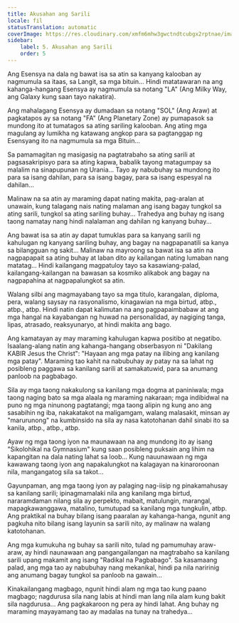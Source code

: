 ```yaml
---
title: Akusahan ang Sarili
locale: fil
statusTranslation: automatic
coverImage: https://res.cloudinary.com/xmfm6mhw3gwctndtcubgx2rptnae/image/upload/v1740468922/small_cover_tratado_de_psicologia_revolucionaria_a4c0dca4e0.webp
sidebar:
    label: 5. Akusahan ang Sarili
    order: 5
---
```

Ang Esensya na dala ng bawat isa sa atin sa kanyang kalooban ay nagmumula sa itaas, sa Langit, sa mga bituin... Hindi matatawaran na ang kahanga-hangang Esensya ay nagmumula sa notang "LA" (Ang Milky Way, ang Galaxy kung saan tayo nakatira).

Ang mahalagang Esensya ay dumadaan sa notang "SOL" (Ang Araw) at pagkatapos ay sa notang "FA" (Ang Planetary Zone) ay pumapasok sa mundong ito at tumatagos sa ating sariling kalooban. Ang ating mga magulang ay lumikha ng katawang angkop para sa pagtanggap ng Esensyang ito na nagmumula sa mga Bituin...

Sa pamamagitan ng masigasig na pagtatrabaho sa ating sarili at pagsasakripisyo para sa ating kapwa, babalik tayong matagumpay sa malalim na sinapupunan ng Urania... Tayo ay nabubuhay sa mundong ito para sa isang dahilan, para sa isang bagay, para sa isang espesyal na dahilan...

Malinaw na sa atin ay maraming dapat nating makita, pag-aralan at unawain, kung talagang nais nating malaman ang isang bagay tungkol sa ating sarili, tungkol sa ating sariling buhay... Trahedya ang buhay ng isang taong namatay nang hindi nalalaman ang dahilan ng kanyang buhay...

Ang bawat isa sa atin ay dapat tumuklas para sa kanyang sarili ng kahulugan ng kanyang sariling buhay, ang bagay na nagpapanatili sa kanya sa bilangguan ng sakit... Malinaw na mayroong sa bawat isa sa atin na nagpapapait sa ating buhay at laban dito ay kailangan nating lumaban nang matatag... Hindi kailangang magpatuloy tayo sa kasawiang-palad, kailangang-kailangan na bawasan sa kosmiko alikabok ang bagay na nagpapahina at nagpapalungkot sa atin.

Walang silbi ang magmayabang tayo sa mga titulo, karangalan, diploma, pera, walang saysay na rasyonalismo, kinagawian na mga birtud, atbp., atbp., atbp. Hindi natin dapat kalimutan na ang pagpapaimbabaw at ang mga hangal na kayabangan ng huwad na personalidad, ay nagiging tanga, lipas, atrasado, reaksyunaryo, at hindi makita ang bago.

Ang kamatayan ay may maraming kahulugan kapwa positibo at negatibo. Isaalang-alang natin ang kahanga-hangang obserbasyon ni "Dakilang KABIR Jesus the Christ": "Hayaan ang mga patay na ilibing ang kanilang mga patay". Maraming tao kahit na nabubuhay ay patay na sa lahat ng posibleng paggawa sa kanilang sarili at samakatuwid, para sa anumang panloob na pagbabago.

Sila ay mga taong nakakulong sa kanilang mga dogma at paniniwala; mga taong naging bato sa mga alaala ng maraming nakaraan; mga indibidwal na puno ng mga ninunong pagtatangi; mga taong alipin ng kung ano ang sasabihin ng iba, nakakatakot na maligamgam, walang malasakit, minsan ay "marurunong" na kumbinsido na sila ay nasa katotohanan dahil sinabi ito sa kanila, atbp., atbp., atbp.

Ayaw ng mga taong iyon na maunawaan na ang mundong ito ay isang "Sikolohikal na Gymnasium" kung saan posibleng puksain ang lihim na kapangitan na dala nating lahat sa loob... Kung nauunawaan ng mga kawawang taong iyon ang napakalungkot na kalagayan na kinaroroonan nila, mangangatog sila sa takot...

Gayunpaman, ang mga taong iyon ay palaging nag-iisip ng pinakamahusay sa kanilang sarili; ipinagmamalaki nila ang kanilang mga birtud, nararamdaman nilang sila ay perpekto, mabait, matulungin, marangal, mapagkawanggawa, matalino, tumutupad sa kanilang mga tungkulin, atbp. Ang praktikal na buhay bilang isang paaralan ay kahanga-hanga, ngunit ang pagkuha nito bilang isang layunin sa sarili nito, ay malinaw na walang katotohanan.

Ang mga kumukuha ng buhay sa sarili nito, tulad ng pamumuhay araw-araw, ay hindi naunawaan ang pangangailangan na magtrabaho sa kanilang sarili upang makamit ang isang "Radikal na Pagbabago". Sa kasamaang palad, ang mga tao ay nabubuhay nang mekanikal, hindi pa nila naririnig ang anumang bagay tungkol sa panloob na gawain...

Kinakailangang magbago, ngunit hindi alam ng mga tao kung paano magbago; nagdurusa sila nang labis at hindi man lang nila alam kung bakit sila nagdurusa... Ang pagkakaroon ng pera ay hindi lahat. Ang buhay ng maraming mayayamang tao ay madalas na tunay na trahedya...

